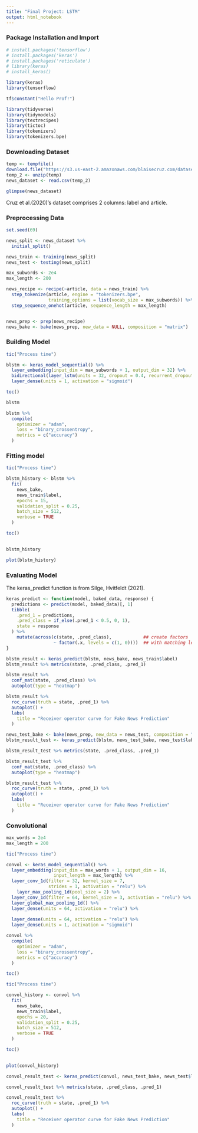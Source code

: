 ---
title: "Final Project: LSTM"
output: html_notebook
---

### Package Installation and Import

```{r}
# install.packages('tensorflow')
# install.packages('keras')
# install.packages('reticulate')
# library(keras)
# install_keras()

library(keras)
library(tensorflow)

tf$constant("Hello Prof!")

```
```{r}
library(tidyverse)
library(tidymodels)
library(textrecipes)
library(tictoc)
library(tokenizers)
library(tokenizers.bpe)
```

### Downloading Dataset

```{r}
temp <- tempfile()
download.file("https://s3.us-east-2.amazonaws.com/blaisecruz.com/datasets/fakenews/fakenews.zip",temp)
temp_2 <- unzip(temp)
news_dataset <- read.csv(temp_2)
```
```{r}
glimpse(news_dataset)
```
Cruz et al.(2020)'s dataset comprises 2 columns: label and article.


### Preprocessing Data

```{r}
set.seed(69)

news_split <- news_dataset %>%
  initial_split()

news_train <- training(news_split)
news_test <- testing(news_split)
```

```{r}
max_subwords <- 2e4
max_length <- 200

news_recipe <- recipe(~article, data = news_train) %>%
  step_tokenize(article, engine = "tokenizers.bpe", 
                training_options = list(vocab_size = max_subwords)) %>%
  step_sequence_onehot(article, sequence_length = max_length)


news_prep <- prep(news_recipe)
news_bake <- bake(news_prep, new_data = NULL, composition = "matrix")
```


### Building Model

```{r}
tic("Process time")

blstm <- keras_model_sequential() %>%
  layer_embedding(input_dim = max_subwords + 1, output_dim = 32) %>%
  bidirectional(layer_lstm(units = 32, dropout = 0.4, recurrent_dropout = 0.4)) %>%
  layer_dense(units = 1, activation = "sigmoid")

toc()
```

```{r}
blstm
```
```{r}
blstm %>%
  compile(
    optimizer = "adam",
    loss = "binary_crossentropy",
    metrics = c("accuracy")
  )
```   

### Fitting model

```{r}
tic("Process time")

blstm_history <- blstm %>%
  fit(
    news_bake,
    news_train$label,
    epochs = 15,
    validation_split = 0.25,
    batch_size = 512,
    verbose = TRUE
  )

toc()
  
```

```{r}
blstm_history
```
```{r}
plot(blstm_history)
```
### Evaluating Model

The keras_predict function is from Silge, Hvitfeldt (2021).
```{r}
keras_predict <- function(model, baked_data, response) {
  predictions <- predict(model, baked_data)[, 1]
  tibble(
    .pred_1 = predictions,
    .pred_class = if_else(.pred_1 < 0.5, 0, 1),
    state = response
  ) %>%
    mutate(across(c(state, .pred_class),            ## create factors
                  ~ factor(.x, levels = c(1, 0))))  ## with matching levels
}
```

```{r}
blstm_result <- keras_predict(blstm, news_bake, news_train$label)
blstm_result %>% metrics(state, .pred_class, .pred_1)
```

```{r}
blstm_result %>%
  conf_mat(state, .pred_class) %>%
  autoplot(type = "heatmap")
```
```{r}
blstm_result %>%
  roc_curve(truth = state, .pred_1) %>%
  autoplot() +
  labs(
    title = "Receiver operator curve for Fake News Prediction"
  )
```


```{r}
news_test_bake <- bake(news_prep, new_data = news_test, composition = "matrix")
blstm_result_test <- keras_predict(blstm, news_test_bake, news_test$label)

blstm_result_test %>% metrics(state, .pred_class, .pred_1)
```
```{r}
blstm_result_test %>%
  conf_mat(state, .pred_class) %>%
  autoplot(type = "heatmap")
```

```{r}
blstm_result_test %>%
  roc_curve(truth = state, .pred_1) %>%
  autoplot() +
  labs(
    title = "Receiver operator curve for Fake News Prediction"
  )
```

### Convolutional

```{r}
max_words = 2e4
max_length = 200

tic("Process time")

convol <- keras_model_sequential() %>%
  layer_embedding(input_dim = max_words + 1, output_dim = 16,
                  input_length = max_length) %>%
  layer_conv_1d(filter = 32, kernel_size = 7,
                strides = 1, activation = "relu") %>%
    layer_max_pooling_1d(pool_size = 2) %>%
  layer_conv_1d(filter = 64, kernel_size = 3, activation = "relu") %>%
  layer_global_max_pooling_1d() %>%
  layer_dense(units = 64, activation = "relu") %>%
  
  layer_dense(units = 64, activation = "relu") %>%
  layer_dense(units = 1, activation = "sigmoid")

convol %>%
  compile(
    optimizer = "adam",
    loss = "binary_crossentropy",
    metrics = c("accuracy")
  )

toc()


```

```{r}
tic("Process time")

convol_history <- convol %>%
  fit(
    news_bake,
    news_train$label,
    epochs = 20,
    validation_split = 0.25,
    batch_size = 512,
    verbose = TRUE
  )

toc()
  
```

```{r}
plot(convol_history)
```

```{r}
convol_result_test <- keras_predict(convol, news_test_bake, news_test$label)

convol_result_test %>% metrics(state, .pred_class, .pred_1)
```

```{r}
convol_result_test %>%
  roc_curve(truth = state, .pred_1) %>%
  autoplot() +
  labs(
    title = "Receiver operator curve for Fake News Prediction"
  )
```


